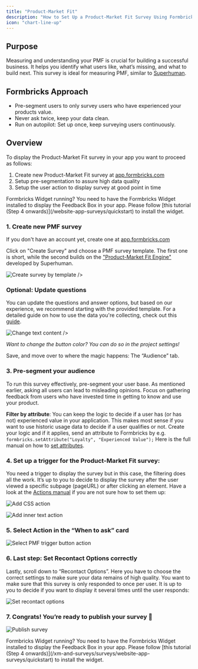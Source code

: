 ```yaml
---
title: "Product-Market Fit"
description: "How to Set Up a Product-Market Fit Survey Using Formbricks - Step-by-Step Guide"
icon: "chart-line-up"
---
```


## Purpose


Measuring and understanding your PMF is crucial for building a successful business. It helps you identify what users like, what’s missing, and what to build next. This survey is ideal for measuring PMF, similar to [Superhuman](https://review.firstround.com/how-superhuman-built-an-engine-to-find-product-market-fit).

## Formbricks Approach

- Pre-segment users to only survey users who have experienced your products value.
- Never ask twice, keep your data clean.
- Run on autopilot: Set up once, keep surveying users continuously.

## Overview

To display the Product-Market Fit survey in your app you want to proceed as follows:

1. Create new Product-Market Fit survey at [app.formbricks.com](https://app.formbricks.com/)
2. Setup pre-segmentation to assure high data quality
3. Setup the user action to display survey at good point in time

<Note>
  Formbricks Widget running? You need to have the Formbricks Widget installed to display the Feedback Box in your app. Please follow [this tutorial (Step 4 onwards)](/website-app-surveys/quickstart) to install the widget.
</Note>

### 1. Create new PMF survey

If you don't have an account yet, create one at [app.formbricks.com](https://app.formbricks.com/auth/signup)

Click on "Create Survey" and choose a PMF survey template. The first one is short, while the second builds on the ["Product-Market Fit Engine"](https://review.firstround.com/how-superhuman-built-an-engine-to-find-product-market-fit) developed by Superhuman.

![Create survey by template](/images/xm-and-surveys/xm/best-practices/pmf-survey/create-survey.webp)
/>

### Optional: Update questions

You can update the questions and answer options, but based on our experience, we recommend starting with the provided template. For a detailed guide on how to use the data you're collecting, check out this [guide](https://coda.io/@rahulvohra/superhuman-product-market-fit-engine).

![Change text content](/images/xm-and-surveys/xm/best-practices/pmf-survey/change-text.webp)
/>

_Want to change the button color? You can do so in the project settings!_

Save, and move over to where the magic happens: The “Audience” tab.

### 3. Pre-segment your audience

To run this survey effectively, pre-segment your user base. As mentioned earlier, asking all users can lead to misleading opinions. Focus on gathering feedback from users who have invested time in getting to know and use your product.

**Filter by attribute**: You can keep the logic to decide if a user has (or has not) experienced value in your application. This makes most sense if you want to use historic usage data to decide if a user qualifies or not. Create your logic and if it applies, send an attribute to Formbricks by e.g. `formbricks.setAttribute("Loyalty", "Experienced Value");` Here is the full manual on how to [set attributes](/app-surveys/user-identification).

### 4. Set up a trigger for the Product-Market Fit survey:

You need a trigger to display the survey but in this case, the filtering does all the work. It’s up to you to decide to display the survey after the user viewed a specific subpage (pageURL) or after clicking an element. Have a look at the [Actions manual](/app-surveys/actions/) if you are not sure how to set them up:

![Add CSS action](/images/xm-and-surveys/xm/best-practices/pmf-survey/action-css.webp)

![Add inner text action](/images/xm-and-surveys/xm/best-practices/pmf-survey/action-pageurl.webp)

### 5. Select Action in the “When to ask” card

![Select PMF trigger button action](/images/xm-and-surveys/xm/best-practices/pmf-survey/select-action.webp)

### 6. Last step: Set Recontact Options correctly

Lastly, scroll down to “Recontact Options”. Here you have to choose the correct settings to make sure your data remains of high quality. You want to make sure that this survey is only responded to once per user. It is up to you to decide if you want to display it several times until the user responds:

![Set recontact options](/images/xm-and-surveys/xm/best-practices/pmf-survey/recontact-options.webp)

### 7. Congrats! You’re ready to publish your survey 💃

![Publish survey](/images/xm-and-surveys/xm/best-practices/pmf-survey/publish.webp)

<Note>
  Formbricks Widget running? You need to have the Formbricks Widget installed to display the Feedback Box in your app. Please follow [this tutorial (Step 4 onwards)](/xm-and-surveys/surveys/website-app-surveys/quickstart) to install the widget.
</Note>